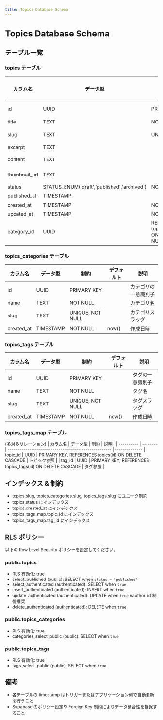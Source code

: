 ```yaml
---
title: Topics Database Schema
---
```


# Topics Database Schema

## テーブル一覧

### topics テーブル
| カラム名        | データ型                                           | 制約                                                          | デフォルト  | 説明                                 |
| --------------- | -------------------------------------------------- | ------------------------------------------------------------ | ---------- | ------------------------------------ |
| id              | UUID                                               | PRIMARY KEY                                                  |            | トピックの一意識別子                |
| title           | TEXT                                               | NOT NULL                                                     |            | タイトル                             |
| slug            | TEXT                                               | UNIQUE, NOT NULL                                             |            | URL フレンドリースラッグ             |
| excerpt         | TEXT                                               |                                                              |            | 抜粋                                 |
| content         | TEXT                                               |                                                              |            | 記事本文 (Markdown/HTML)             |
| thumbnail_url   | TEXT                                               |                                                              |            | サムネイル画像の URL                 |
| status          | STATUS_ENUM('draft','published','archived')        | NOT NULL                                                     | 'draft'    | 公開状態                            |
| published_at    | TIMESTAMP                                          |                                                              | NULL       | 公開日時                            |
| created_at      | TIMESTAMP                                          | NOT NULL                                                     | now()      | 作成日時                            |
| updated_at      | TIMESTAMP                                          | NOT NULL                                                     | now()      | 更新日時                            |
| category_id     | UUID                                               | REFERENCES topics_categories(id) ON DELETE SET NULL          |            | カテゴリ参照 (topics_categories)     |

### topics_categories テーブル
| カラム名   | データ型  | 制約                | デフォルト | 説明                  |
| ---------- | --------- | ------------------- | --------- | --------------------- |
| id         | UUID      | PRIMARY KEY         |           | カテゴリの一意識別子  |
| name       | TEXT      | NOT NULL            |           | カテゴリ名            |
| slug       | TEXT      | UNIQUE, NOT NULL    |           | カテゴリスラッグ      |
| created_at | TIMESTAMP | NOT NULL            | now()     | 作成日時              |

### topics_tags テーブル
| カラム名   | データ型  | 制約                | デフォルト | 説明                 |
| ---------- | --------- | ------------------- | --------- | -------------------- |
| id         | UUID      | PRIMARY KEY         |           | タグの一意識別子     |
| name       | TEXT      | NOT NULL            |           | タグ名               |
| slug       | TEXT      | UNIQUE, NOT NULL    |           | タグスラッグ         |
| created_at | TIMESTAMP | NOT NULL            | now()     | 作成日時             |

### topics_tags_map テーブル
(多対多リレーション)
| カラム名   | データ型 | 制約                                                   | 説明           |
| ---------- | -------- | ----------------------------------------------------- | -------------- |
| topic_id   | UUID     | PRIMARY KEY, REFERENCES topics(id) ON DELETE CASCADE  | トピック参照   |
| tag_id     | UUID     | PRIMARY KEY, REFERENCES topics_tags(id) ON DELETE CASCADE | タグ参照       |

## インデックス & 制約
- topics.slug, topics_categories.slug, topics_tags.slug にユニーク制約
- topics.status にインデックス
- topics.created_at にインデックス
- topics_tags_map.topic_id にインデックス
- topics_tags_map.tag_id にインデックス

## RLS ポリシー
以下の Row Level Security ポリシーを設定してください。

### public.topics
- RLS 有効化: true
- select_published (public): SELECT when `status = 'published'`
- select_authenticated (authenticated): SELECT when `true`
- insert_authenticated (authenticated): INSERT when `true`
- update_authenticated (authenticated): UPDATE when `true` ※author_id 制御推奨
- delete_authenticated (authenticated): DELETE when `true`

### public.topics_categories
- RLS 有効化: true
- categories_select_public (public): SELECT when `true`

### public.topics_tags
- RLS 有効化: true
- tags_select_public (public): SELECT when `true`

## 備考
- 各テーブルの timestamp はトリガーまたはアプリケーション側で自動更新を行うこと
- Supabase のポリシー設定や Foreign Key 制約によりデータ整合性を担保すること
